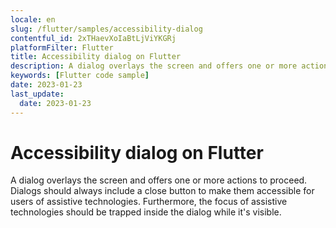 ```yaml
---
locale: en
slug: /flutter/samples/accessibility-dialog
contentful_id: 2xTHaevXoIaBtLjViYKGRj
platformFilter: Flutter
title: Accessibility dialog on Flutter
description: A dialog overlays the screen and offers one or more actions to proceed.
keywords: [Flutter code sample]
date: 2023-01-23
last_update:
  date: 2023-01-23
---
```


# Accessibility dialog on Flutter

A dialog overlays the screen and offers one or more actions to proceed. Dialogs should always include a close button to make them accessible for users of assistive technologies. Furthermore, the focus of assistive technologies should be trapped inside the dialog while it's visible.

<CodeSample id="accessibility-dialog" locale="en" platform="flutter"/>
